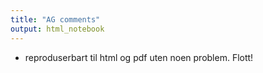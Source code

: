 ```yaml
---
title: "AG comments"
output: html_notebook
---
```


-   reproduserbart til html og pdf uten noen problem. Flott!
